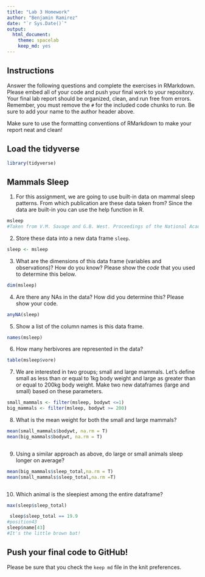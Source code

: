 ---
title: "Lab 3 Homework"
author: "Benjamin Ramirez"
date: "`r Sys.Date()`"
output:
  html_document: 
    theme: spacelab
    keep_md: yes
---

## Instructions
Answer the following questions and complete the exercises in RMarkdown. Please embed all of your code and push your final work to your repository. Your final lab report should be organized, clean, and run free from errors. Remember, you must remove the `#` for the included code chunks to run. Be sure to add your name to the author header above.  

Make sure to use the formatting conventions of RMarkdown to make your report neat and clean!  

## Load the tidyverse
```{r message=FALSE, warning=FALSE}


library(tidyverse)

```

## Mammals Sleep
1. For this assignment, we are going to use built-in data on mammal sleep patterns. From which publication are these data taken from? Since the data are built-in you can use the help function in R.
```{r}
msleep
#Taken from V.M. Savage and G.B. West. Proceedings of the National Academy of Sciences, 104 (3): 1051-1056, 2007 Publication.
```

2. Store these data into a new data frame `sleep`.
```{r}
sleep <- msleep
```

3. What are the dimensions of this data frame (variables and observations)? How do you know? Please show the *code* that you used to determine this below.  
```{r}
dim(msleep)
```

4. Are there any NAs in the data? How did you determine this? Please show your code.  
```{r}
anyNA(sleep)
```

5. Show a list of the column names is this data frame.
```{r}
names(msleep)

```

6. How many herbivores are represented in the data?  
```{r}
table(msleep$vore)
```

7. We are interested in two groups; small and large mammals. Let's define small as less than or equal to 1kg body weight and large as greater than or equal to 200kg body weight. Make two new dataframes (large and small) based on these parameters.
```{r}
small_mammals <- filter(msleep, bodywt <=1)
big_mammals <- filter(msleep, bodywt >= 200)
```

8. What is the mean weight for both the small and large mammals?
```{r}
mean(small_mammals$bodywt, na.rm = T)
mean(big_mammals$bodywt, na.rm = T)
```

```{r}

```

9. Using a similar approach as above, do large or small animals sleep longer on average?  
```{r}
mean(big_mammals$sleep_total,na.rm = T)
mean(small_mammals$sleep_total,na.rm =T)
```

```{r}

```

10. Which animal is the sleepiest among the entire dataframe?
```{r}
max(sleep$sleep_total)
```

```{r}

 sleep$sleep_total == 19.9
#position43
sleep$name[43]
#It's the little brown bat!
```

## Push your final code to GitHub!
Please be sure that you check the `keep md` file in the knit preferences.   